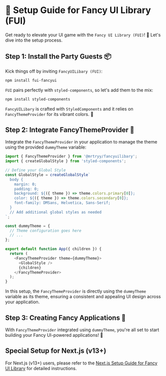 
<Meta title="setup/Setup" />

# 🚀 Setup Guide for Fancy UI Library (FUI)

Get ready to elevate your UI game with the `Fancy UI Library (FUI)`! 🌟 Let's dive into the setup process.

## Step 1: Install the Party Guests 📦

Kick things off by inviting `FancyUILibary (FUI)`:

```bash
npm install fui-fancyui
```

`FUI` pairs perfectly with `styled-components`, so let's add them to the mix:

```bash
npm install styled-components
```

`FancyUILibary` is crafted with `StyledComponents` and it relies on `FancyThemeProvider` for its vibrant colors. 🌈

## Step 2: Integrate FancyThemeProvider 🎨

Integrate the `FancyThemeProvider` in your application to manage the theme using the provided `dummyTheme` variable:

```javascript
import { FancyThemeProvider } from '@mrtryy/fancyuilibary';
import { createGlobalStyle } from 'styled-components';

// Define your Global Style
const GlobalStyle = createGlobalStyle`
  body {
    margin: 0;
    padding: 0;
    background: ${({ theme }) => theme.colors.primary[0]};
    color: ${({ theme }) => theme.colors.secondary[0]};
    font-family: DMSans, Helvetica, Sans-Serif;
  }
  // Add additional global styles as needed
`;

const dummyTheme = {
  // Theme configuration goes here
  // ...
};

export default function App({ children }) {
  return (
    <FancyThemeProvider theme={dummyTheme}>
      <GlobalStyle />
      {children}
    </FancyThemeProvider>
  );
}
```

In this setup, the `FancyThemeProvider` is directly using the `dummyTheme` variable as its theme, ensuring a consistent and appealing UI design across your application.

## Step 3: Creating Fancy Applications 🌟

With `FancyThemeProvider` integrated using `dummyTheme`, you're all set to start building your Fancy UI-powered applications! 🎉

## Special Setup for Next.js (v13+)

For Next.js (v13+) users, please refer to the [Next.js Setup Guide for Fancy UI Library](./?path=/docs/stories-setupnext--docs) for detailed instructions.
